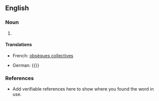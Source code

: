==English==

===Noun===
{{en-noun}}

# {{substub}}

====Translations====
{{trans-top}}
* French: [[obsèques collectives]] {{f|p}}
{{trans-mid}}
* German: [[]] {{}}
{{trans-bottom}}

===References===
*Add verifiable references here to show where you found the word in use.